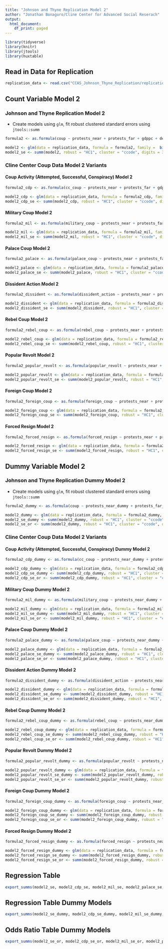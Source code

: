 ```yaml
---
title: "Johnson and Thyne Replication Model 2"
author: "Jonathan Bonaguro/Cline Center for Advanced Social Reserach"
output:
  html_document:
    df_print: paged
---
```


```r
library(tidyverse)
library(knitr)
library(jtools)
library(huxtable)
```

## Read in Data for Replication

```r
replication_data <- read.csv("CCAS_Johnson_Thyne_Replication/replication_data.csv")
```

## Count Variable Model 2

### Johnson and Thyne Replication Model 2

* Create models using `glm`, fit robust clustered standard errors using `jtools::summ` 

```r
formula2 <- as.formula(coup ~ protests_near + protests_far + gdppc + dem + auth + milreg + cwongoing + mideast + africa + asia + americas + coupmonths + coupmonths2 + coupmonths3)

model2 <- glm(data = replication_data, formula = formula2, family =  binomial())
model2_se <- summ(model2, robust = "HC1", cluster = "ccode", digits = 3)
```

### Cline Center Coup Data Model 2 Variants

#### Coup Activity (Attempted, Successful, Conspiracy) Model 2

```r
formula2_cdp <- as.formula(cc_coup ~ protests_near + protests_far + gdppc + dem + auth + milreg + cwongoing + mideast + africa + asia + americas + coupmonth_cdp + coupmonth_cdp2 + coupmonth_cdp3)

model2_cdp <- glm(data = replication_data, formula = formula2_cdp, family =  binomial())
model2_cdp_se <- summ(model2_cdp, robust = "HC1", cluster = "ccode", digits = 3)
```

#### Military Coup Model 2

```r
formula2_mil <- as.formula(military_coup ~ protests_near + protests_far + gdppc + dem + auth + milreg + cwongoing + mideast + africa + asia + americas + mil_coupmonth + mil_coupmonth2 + mil_coupmonth3)

model2_mil <- glm(data = replication_data, formula = formula2_mil, family =  binomial())
model2_mil_se <- summ(model2_mil, robust = "HC1", cluster = "ccode", digits = 3)
```

#### Palace Coup Model 2

```r
formula2_palace <- as.formula(palace_coup ~ protests_near + protests_far + gdppc + dem + auth + milreg + cwongoing + mideast + africa + asia + americas + palace_coupmonth + palace_coupmonth2 + palace_coupmonth3)

model2_palace <- glm(data = replication_data, formula = formula2_palace, family =  binomial())
model2_palace_se <- summ(model2_palace, robust = "HC1", cluster = "ccode", digits = 3)
```

#### Dissident Action Model 2

```r
formula2_dissident <- as.formula(dissident_action ~ protests_near + protests_far + gdppc + dem + auth + milreg + cwongoing + mideast + africa + asia + americas + dissident_actionmonth + dissident_actionmonth2 + dissident_actionmonth3)

model2_dissident <- glm(data = replication_data, formula = formula2_dissident, family =  binomial())
model2_dissident_se <- summ(model2_dissident, robust = "HC1", cluster = "ccode", digits = 3)
```

#### Rebel Coup Model 2

```r
formula2_rebel_coup <- as.formula(rebel_coup ~ protests_near + protests_far + gdppc + dem + auth + milreg + cwongoing + mideast + africa + asia + americas + rebel_coup_month + rebel_coup_month2 + rebel_coup_month3)

model2_rebel_coup <- glm(data = replication_data, formula = formula2_rebel_coup, family =  binomial())
model2_rebel_coup_se <- summ(model2_rebel_coup, robust = "HC1", cluster = "ccode", digits = 3)
```

#### Popular Revolt Model 2

```r
formula2_popular_revolt <- as.formula(popular_revolt ~ protests_near + protests_far + gdppc + dem + auth + milreg + cwongoing + mideast + africa + asia + americas + popular_revolt_month + popular_revolt_month2 + popular_revolt_month3)

model2_popular_revolt <- glm(data = replication_data, formula = formula2_popular_revolt, family =  binomial())
model2_popular_revolt_se <- summ(model2_popular_revolt, robust = "HC1", cluster = "ccode", digits = 3)
```

#### Foreign Coup Model 2

```r
formula2_foreign_coup <- as.formula(foreign_coup ~ protests_near + protests_far + gdppc + dem + auth + milreg + cwongoing + mideast + africa + asia + americas + foreign_coup_month + foreign_coup_month2 + foreign_coup_month3)

model2_foreign_coup <- glm(data = replication_data, formula = formula2_foreign_coup, family =  binomial())
model2_foreign_coup_se <- summ(model2_foreign_coup, robust = "HC1", cluster = "ccode", digits = 3)
```

#### Forced Resign Model 2

```r
formula2_forced_resign <- as.formula(forced_resign ~ protests_near + protests_far + gdppc + dem + auth + milreg + cwongoing + mideast + africa + asia + americas + forced_resign_month + forced_resign_month2 + forced_resign_month3)

model2_forced_resign <- glm(data = replication_data, formula = formula2_forced_resign, family =  binomial())
model2_forced_resign_se <- summ(model2_forced_resign, robust = "HC1", cluster = "ccode", digits = 3)
```

## Dummy Variable Model 2

### Johnson and Thyne Replication Dummy Model 2

* Create models using `glm`, fit robust clustered standard errors using `jtools::summ` 

```r
formula2_dummy <- as.formula(coup ~ protests_near_dummy + protests_far_dummy + gdppc + dem + auth + milreg + cwongoing + mideast + africa + asia + americas + coupmonths + coupmonths2 + coupmonths3)

model2_dummy <- glm(data = replication_data, formula = formula2_dummy, family =  binomial())
model2_se_dummy <- summ(model2_dummy, robust = "HC1", cluster = "ccode", digits = 3)
model2_se_or <- summ(model2_dummy, robust = "HC1", cluster = "ccode", digits = 3, exp = TRUE)
```

### Cline Center Coup Data Model 2 Variants

#### Coup Activity (Attempted, Successful, Conspiracy) Dummy Model 2

```r
formula2_cdp_dummy <- as.formula(cc_coup ~ protests_near_dummy + protests_far_dummy + gdppc + dem + auth + milreg + cwongoing + mideast + africa + asia + americas + coupmonth_cdp + coupmonth_cdp2 + coupmonth_cdp3)

model2_cdp_dummy <- glm(data = replication_data, formula = formula2_cdp_dummy, family =  binomial())
model2_cdp_se_dummy <- summ(model2_cdp_dummy, robust = "HC1", cluster = "ccode", digits = 3)
model2_cdp_se_or <- summ(model2_cdp_dummy, robust = "HC1", cluster = "ccode", digits = 3, exp = TRUE)
```

#### Military Coup Dummy Model 2

```r
formula2_mil_dummy <- as.formula(military_coup ~ protests_near_dummy + protests_far_dummy + gdppc + dem + auth + milreg + cwongoing + mideast + africa + asia + americas + mil_coupmonth + mil_coupmonth2 + mil_coupmonth3)

model2_mil_dummy <- glm(data = replication_data, formula = formula2_mil_dummy, family =  binomial())
model2_mil_se_dummy <- summ(model2_mil_dummy, robust = "HC1", cluster = "ccode", digits = 3)
model2_mil_se_or <- summ(model2_mil_dummy, robust = "HC1", cluster = "ccode", digits = 3, exp = TRUE)
```

#### Palace Coup Dummy Model 2

```r
formula2_palace_dummy <- as.formula(palace_coup ~ protests_near_dummy + protests_far_dummy + gdppc + dem + auth + milreg + cwongoing + mideast + africa + asia + americas + palace_coupmonth + palace_coupmonth2 + palace_coupmonth3)

model2_palace_dummy <- glm(data = replication_data, formula = formula2_palace_dummy, family =  binomial())
model2_palace_se_dummy <- summ(model2_palace_dummy, robust = "HC1", cluster = "ccode", digits = 3)
model2_palace_se_or <- summ(model2_palace_dummy, robust = "HC1", cluster = "ccode", digits = 3, exp = TRUE)
```

#### Dissident Action Dummy Model 2

```r
formula2_dissident_dummy <- as.formula(dissident_action ~ protests_near_dummy + protests_far_dummy + gdppc + dem + auth + milreg + cwongoing + mideast + africa + asia + americas + dissident_actionmonth + dissident_actionmonth2 + dissident_actionmonth3)

model2_dissident_dummy <- glm(data = replication_data, formula = formula2_dissident_dummy, family =  binomial())
model2_dissident_se_dummy <- summ(model2_dissident_dummy, robust = "HC1", cluster = "ccode", digits = 3)
model2_dissident_se_or <- summ(model2_dissident_dummy, robust = "HC1", cluster = "ccode", digits = 3, exp = TRUE)
```

#### Rebel Coup Dummy Model 2

```r
formula2_rebel_coup_dummy <- as.formula(rebel_coup ~ protests_near_dummy + protests_far_dummy + gdppc + dem + auth + milreg + cwongoing + mideast + africa + asia + americas + rebel_coup_month + rebel_coup_month2 + rebel_coup_month3)

model2_rebel_coup_dummy <- glm(data = replication_data, formula = formula2_rebel_coup_dummy, family =  binomial())
model2_rebel_coup_se_dummy <- summ(model2_rebel_coup_dummy, robust = "HC1", cluster = "ccode", digits = 3)
model2_rebel_coup_se_or <- summ(model2_rebel_coup_dummy, robust = "HC1", cluster = "ccode", digits = 3, exp = TRUE)
```

#### Popular Revolt Dummy Model 2

```r
formula2_popular_revolt_dummy <- as.formula(popular_revolt ~ protests_near_dummy + protests_far_dummy + gdppc + dem + auth + milreg + cwongoing + mideast + africa + asia + americas + popular_revolt_month + popular_revolt_month2 + popular_revolt_month3)

model2_popular_revolt_dummy <- glm(data = replication_data, formula = formula2_popular_revolt_dummy, family =  binomial())
model2_popular_revolt_se_dummy <- summ(model2_popular_revolt_dummy, robust = "HC1", cluster = "ccode", digits = 3)
model2_popular_revolt_se_or <- summ(model2_popular_revolt_dummy, robust = "HC1", cluster = "ccode", digits = 3, exp = TRUE)
```

#### Foreign Coup Dummy Model 2

```r
formula2_foreign_coup_dummy <- as.formula(foreign_coup ~ protests_near_dummy + protests_far_dummy + gdppc + dem + auth + milreg + cwongoing + mideast + africa + asia + americas + foreign_coup_month + foreign_coup_month2 + foreign_coup_month3)

model2_foreign_coup_dummy <- glm(data = replication_data, formula = formula2_foreign_coup_dummy, family =  binomial())
model2_foreign_coup_se_dummy <- summ(model2_foreign_coup_dummy, robust = "HC1", cluster = "ccode", digits = 3)
model2_foreign_coup_se_or <- summ(model2_foreign_coup_dummy, robust = "HC1", cluster = "ccode", digits = 3, exp = TRUE)
```

#### Forced Resign Dummy Model 2

```r
formula2_forced_resign_dummy <- as.formula(forced_resign ~ protests_near_dummy + protests_far_dummy + gdppc + dem + auth + milreg + cwongoing + mideast + africa + asia + americas + forced_resign_month + forced_resign_month2 + forced_resign_month3)

model2_forced_resign_dummy <- glm(data = replication_data, formula = formula2_forced_resign_dummy, family =  binomial())
model2_forced_resign_se_dummy <- summ(model2_forced_resign_dummy, robust = "HC1", cluster = "ccode", digits = 3)
model2_forced_resign_se_or <- summ(model2_forced_resign_dummy, robust = "HC1", cluster = "ccode", digits = 3, exp = TRUE)
```

## Regression Table

```r
export_summs(model2_se, model2_cdp_se, model2_mil_se, model2_palace_se, model2_dissident_se, model2_rebel_coup_se, model2_popular_revolt_se, model2_foreign_coup_se, model2_forced_resign_se, digits = 3, model.names = c("Johnson/Thyne", "CDP Events", "Mil Coups", "Palace Coup", "Dissident Action", "Rebel Coup", "Pop Revolt", "Foreign Coup", "Forced Resign"), coefs = c("protests_near", "protests_far", "gdppc", "dem", "auth", "milreg", "cwongoing", "mideast", "africa", "asia", "americas", "(Intercept)"))
```

## Regression Table Dummy Models

```r
export_summs(model2_se_dummy, model2_cdp_se_dummy, model2_mil_se_dummy, model2_palace_se_dummy, model2_dissident_se_dummy, model2_rebel_coup_se_dummy, model2_popular_revolt_se_dummy, model2_foreign_coup_se_dummy, model2_forced_resign_se_dummy, digits = 3, model.names = c("Johnson/Thyne", "CDP Events", "Mil Coups", "Palace Coup", "Dissident Action", "Rebel Coup", "Pop Revolt", "Foreign Coup", "Forced Resign"), coefs = c("protests_near_dummy", "protests_far_dummy", "gdppc", "dem", "auth", "milreg", "cwongoing", "mideast", "africa", "asia", "americas", "(Intercept)"))
```

## Odds Ratio Table Dummy Models

```r
export_summs(model2_se_or, model2_cdp_se_or, model2_mil_se_or, model2_palace_se_or, model2_dissident_se_or, model2_rebel_coup_se_or, model2_popular_revolt_se_or, model2_foreign_coup_se_or, model2_forced_resign_se_or, digits = 3, model.names = c("Johnson/Thyne", "CDP Events", "Mil Coups", "Palace Coup", "Dissident Action", "Rebel Coup", "Pop Revolt", "Foreign Coup", "Forced Resign"), coefs = c("protests_near_dummy", "protests_far_dummy", "gdppc", "dem", "auth", "milreg", "cwongoing", "mideast", "africa", "asia", "americas", "(Intercept)"))
```